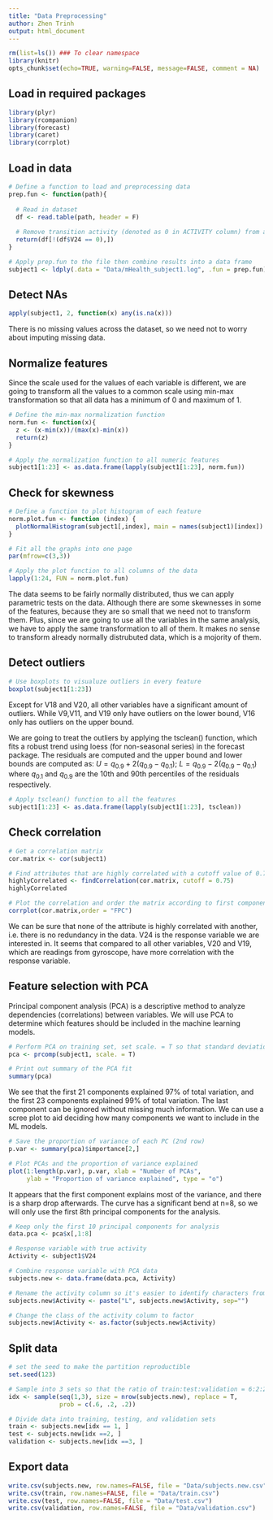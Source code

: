 ```yaml
---
title: "Data Preprocessing"
author: Zhen Trinh
output: html_document
---
```


```r
rm(list=ls()) ### To clear namespace
library(knitr)
opts_chunk$set(echo=TRUE, warning=FALSE, message=FALSE, comment = NA)
```

## Load in required packages
```r
library(plyr)
library(rcompanion)
library(forecast)
library(caret)
library(corrplot)
```

## Load in data 
```r
# Define a function to load and preprocessing data
prep.fun <- function(path){
  
  # Read in dataset 
  df <- read.table(path, header = F)
  
  # Remove transition activity (denoted as 0 in ACTIVITY column) from analysis
  return(df[!(df$V24 == 0),])
}

# Apply prep.fun to the file then combine results into a data frame  
subject1 <- ldply(.data = "Data/mHealth_subject1.log", .fun = prep.fun)
```

## Detect NAs
```r
apply(subject1, 2, function(x) any(is.na(x)))
```
There is no missing values across the dataset, so we need not to worry about imputing missing data.

## Normalize features    
Since the scale used for the values of each variable is different, we are going to transform all the values to a common scale using min-max transformation so that all data has a minimum of 0 and maximum of 1.   
```r
# Define the min-max normalization function 
norm.fun <- function(x){
  z <- (x-min(x))/(max(x)-min(x))
  return(z) 
}

# Apply the normalization function to all numeric features
subject1[1:23] <- as.data.frame(lapply(subject1[1:23], norm.fun))
```

## Check for skewness
```r

# Define a function to plot histogram of each feature 
norm.plot.fun <- function (index) {
  plotNormalHistogram(subject1[,index], main = names(subject1)[index])
}

# Fit all the graphs into one page
par(mfrow=c(3,3))

# Apply the plot function to all columns of the data
lapply(1:24, FUN = norm.plot.fun)
```
        
The data seems to be fairly normally distributed, thus we can apply parametric tests on the data. Although there are some skewnesses in some of the features, because they are so small that we need not to transform them. Plus, since we are going to use all the variables in the same analysis, we have to apply the same transformation to all of them. It makes no sense to transform already normally distrubuted data, which is a mojority of them. 

## Detect outliers 
```r
# Use boxplots to visualuze outliers in every feature 
boxplot(subject1[1:23])
```
       
Except for V18 and V20, all other variables have a significant amount of outliers. While V9,V11, and V19 only have outliers on the lower bound, V16 only has outliers on the upper bound. 
      
We are going to treat the outliers by applying the tsclean() function, which fits a robust trend using loess (for non-seasonal series) in the forecast package. The residuals are computed and the upper bound and lower bounds are computed as: $U = q_{0.9} + 2(q_{0.9} - q_{0.1})$; $L = q_{0.9} - 2(q_{0.9} - q_{0.1})$ where $q_{0.1}$ and $q_{0.9}$ are the 10th and 90th percentiles of the residuals respectively. 

```r
# Apply tsclean() function to all the features
subject1[1:23] <- as.data.frame(lapply(subject1[1:23], tsclean))
```

## Check correlation 
```r
# Get a correlation matrix
cor.matrix <- cor(subject1)

# Find attributes that are highly correlated with a cutoff value of 0.75
highlyCorrelated <- findCorrelation(cor.matrix, cutoff = 0.75)
highlyCorrelated

# Plot the correlation and order the matrix according to first component order
corrplot(cor.matrix,order = "FPC")
```
   
We can be sure that none of the attribute is highly correlated with another, i.e. there is no redundancy in the data. V24 is the response variable we are interested in. It seems that compared to all other variables, V20 and V19, which are readings from gyroscope, have more correlation with the response variable. 

## Feature selection with PCA  
Principal component analysis (PCA) is a descriptive method to analyze dependencies (correlations) between variables. We will use PCA to determine which features should be included in the machine learning models. 
```r
# Perform PCA on training set, set scale. = T so that standard deviation = 1 
pca <- prcomp(subject1, scale. = T)

# Print out summary of the PCA fit 
summary(pca)
```
    
We see that the first 21 components explained 97% of total variation, and the first 23 components explained 99% of total variation. The last component can be ignored without missing much information. We can use a scree plot to aid deciding how many components we want to include in the ML models. 

```r
# Save the proportion of variance of each PC (2nd row)
p.var <- summary(pca)$importance[2,]

# Plot PCAs and the proportion of variance explained 
plot(1:length(p.var), p.var, xlab = "Number of PCAs", 
     ylab = "Proportion of variance explained", type = "o")
```
   
It appears that the first component explains most of the variance, and there is a sharp drop afterwards. The curve has a significant bend at n=8, so we will only use the first 8th principal components for the analysis. 

```r
# Keep only the first 10 principal components for analysis 
data.pca <- pca$x[,1:8]

# Response variable with true activity 
Activity <- subject1$V24

# Combine response variable with PCA data
subjects.new <- data.frame(data.pca, Activity)

# Rename the activity column so it's easier to identify characters from numbers 
subjects.new$Activity <- paste("L", subjects.new$Activity, sep="")

# Change the class of the activity column to factor 
subjects.new$Activity <- as.factor(subjects.new$Activity)
```

## Split data
```r
# set the seed to make the partition reproductible
set.seed(123)

# Sample into 3 sets so that the ratio of train:test:validation = 6:2:2
idx <- sample(seq(1,3), size = nrow(subjects.new), replace = T, 
              prob = c(.6, .2, .2))

# Divide data into training, testing, and validation sets
train <- subjects.new[idx == 1, ]
test <- subjects.new[idx ==2, ]
validation <- subjects.new[idx ==3, ]
```

## Export data 
```r
write.csv(subjects.new, row.names=FALSE, file = "Data/subjects.new.csv")
write.csv(train, row.names=FALSE, file = "Data/train.csv")
write.csv(test, row.names=FALSE, file = "Data/test.csv")
write.csv(validation, row.names=FALSE, file = "Data/validation.csv")
```



